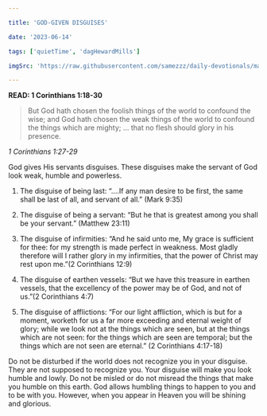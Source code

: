 ```yaml
---

title: 'GOD-GIVEN DISGUISES'

date: '2023-06-14'

tags: ['quietTime', 'dagHewardMills']

imgSrc: 'https://raw.githubusercontent.com/samezzz/daily-devotionals/main/images/evangelist-dag.jpg'

---
```


**READ: 1 Corinthians 1:18-30**

>But God hath chosen the foolish things of the world to confound the wise; and God hath chosen the weak things of the world to confound the things which are mighty; ... that no flesh should glory in his presence. 

*1 Corinthians 1:27-29*

God gives His servants disguises. These disguises make the servant of God look weak, humble and powerless. 

1. The disguise of being last: “....If any man desire to be first, the same shall be last of all, and servant of all.” (Mark 9:35) 

2. The disguise of being a servant: “But he that is greatest among you shall be your servant.” (Matthew 23:11) 

3. The disguise of infirmities: “And he said unto me, My grace is sufficient for thee: for my strength is made perfect in weakness. Most gladly therefore will I rather glory in my infirmities, that the power of Christ may rest upon me.”(2 Corinthians 12:9) 

4. The disguise of earthen vessels: “But we have this treasure in earthen vessels, that the excellency of the power may be of God, and not of us.”(2 Corinthians 4:7) 

5. The disguise of afflictions: “For our light affliction, which is but for a moment, worketh for us a far more exceeding and eternal weight of glory; while we look not at the things which are seen, but at the things which are not seen: for the things which are seen are temporal; but the things which are not seen are eternal.” (2 Corinthians 4:17-18) 

Do not be disturbed if the world does not recognize you in your disguise. They are not supposed to recognize you. Your disguise will make you look humble and lowly. Do not be misled or do not misread the things that make you humble on this earth. God allows humbling things to happen to you and to be with you. However, when you appear in Heaven you will be shining and glorious.  


